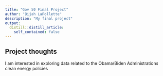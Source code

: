```yaml
---
title: "Gov 50 Final Project"
author: "Bijah LaFollette"
description: "My final project"
output:
  distill::distill_article:
    self_contained: false
---
```




## Project thoughts

I am interested in exploring data related to the Obama/Biden Administrations clean energy policies